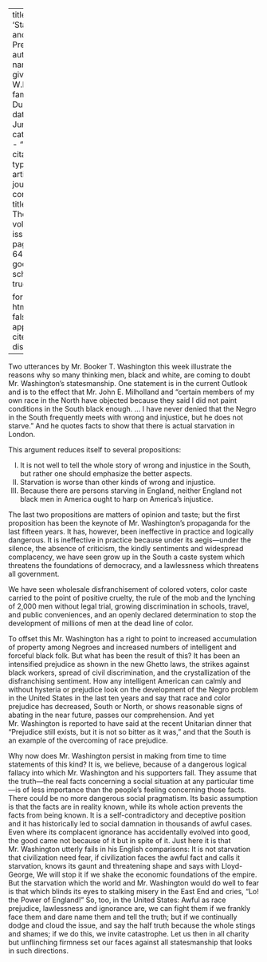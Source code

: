 
---
title: 'Starvation and Prejudice'
author:
  - name:
      given: W.E.B.
      family: Du Bois
date: Jun. 1911
categories: 
  - ""
citation: 
  type: article-journal
  container-title: The Crisis
  volume: 2
  issue: 2
  page: 62-64
google-scholar: true

format:
  html:
    toc: false
    appendix-cite-as: display
---


Two utterances by Mr. Booker T. Washington this week illustrate the reasons why so many thinking men, black and white, are coming to doubt Mr. Washington's statesmanship. One statement is in the current Outlook and is to the effect that Mr. John E. Milholland and "certain members of my own race in the North have objected because they said I did not paint conditions in the South black enough. … I have never denied that the Negro in the South frequently meets with wrong and injustice, but he does not starve." And he quotes facts to show that there is actual starvation in London.

This argument reduces itself to several propositions:

<ol type="I">
<li> It is not well to tell the whole story of wrong and injustice in the South, but rather one should emphasize the better aspects.
<li> Starvation is worse than other kinds of wrong and injustice.
<li> Because there are persons starving in England, neither England not black men in America ought to harp on America's injustice.
</ol>

The last two propositions are matters of opinion and taste; but the first proposition has been the keynote of Mr. Washington's propaganda for the last fifteen years. It has, however, been ineffective in practice and logically dangerous. It is ineffective in practice because under its aegis---under the silence, the absence of criticism, the kindly sentiments and widespread complacency, we have seen grow up in the South a caste system which threatens the foundations of democracy, and a lawlessness which threatens all government.

 We have seen wholesale disfranchisement of colored voters, color caste carried to the point of positive cruelty, the rule of the mob and the lynching of 2,000 men without legal trial, growing discrimination in schools, travel, and public conveniences, and an openly declared determination to stop the development of millions of men at the dead line of color.

To offset this Mr. Washington has a right to point to increased accumulation of property among Negroes and increased numbers of intelligent and forceful black folk. But what has been the result of this? It has been  an intensified prejudice as shown in the new Ghetto laws, the strikes against black workers, spread of civil discrimination, and the crystallization of the disfranchising sentiment. How any intelligent American can calmly and without hysteria or prejudice look on the development of the Negro problem in the United States in the last ten years and say that race and color prejudice has decreased, South or North, or shows reasonable signs of abating in the near future, passes our comprehension. And yet Mr. Washington is reported to have said at the recent Unitarian dinner that "Prejudice still exists, but it is not so bitter as it was," and that the South is an example of the overcoming of race prejudice.

Why now does Mr. Washington persist in making from time to time statements of this kind? It is, we believe, because of a dangerous logical fallacy into which Mr. Washington and his supporters fall. They assume that the truth---the real facts concerning a social situation at any particular time---is of less importance than the people's feeling concerning those facts. There could be no more dangerous social pragmatism. Its basic assumption is that the facts are in reality known, while its whole action prevents the facts from being known. It is a self-contradictory and deceptive position and it has historically led to social damnation in thousands of awful cases. Even where its complacent ignorance has accidentally evolved into good, the good came not because of it but in spite of it. Just here it is that Mr. Washington utterly fails in his English comparisons: It is not starvation that civilization need fear, if civilization faces the awful fact and calls it starvation, knows its gaunt and threatening shape and says with Lloyd-George, We will stop it if we shake the economic foundations of the empire. But the starvation which the world and Mr. Washington would do well to fear is that which blinds its eyes to stalking misery in the East End and cries, "Lo! the Power of England!" So, too, in the United States: Awful as race prejudice, lawlessness and ignorance are, we can fight them if we frankly face them and dare name them and tell the truth; but if we continually dodge and cloud the issue, and say the half truth because the whole stings and shames; if we do this, we invite catastrophe. Let us then in all charity but unflinching firmness set our faces against all statesmanship that looks in such directions.

